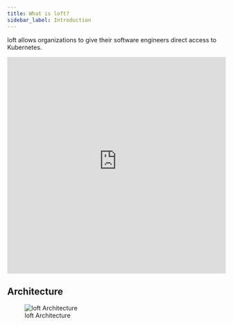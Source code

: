 ```yaml
---
title: What is loft?
sidebar_label: Introduction
---
```


loft allows organizations to give their software engineers direct access to Kubernetes.

<div class="embed-container">
  <iframe width="100%" height="500px" src="https://www.youtube-nocookie.com/embed/uP78bW2apuw?rel=0&showinfo=0&autoplay=1" frameborder="0" allow="accelerometer; autoplay; encrypted-media; gyroscope; picture-in-picture" allowfullscreen></iframe>
</div>


## Architecture

<figure>
  <img src="/docs/media/loft-architecture.svg" alt="loft Architecture" />
  <figcaption>loft Architecture</figcaption>
</figure>

